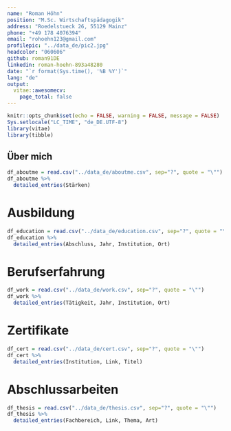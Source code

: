 ```yaml
---
name: "Roman Höhn"
position: "M.Sc. Wirtschaftspädagogik"
address: "Roedelstueck 26, 55129 Mainz"
phone: "+49 178 4076394"
email: "rohoehn123@gmail.com"
profilepic: "../data_de/pic2.jpg"
headcolor: "060606"
github: roman91DE
linkedin: roman-hoehn-893a48280
date: "`r format(Sys.time(), '%B %Y')`"
lang: "de"
output: 
  vitae::awesomecv:
    page_total: false
---
```


```r
knitr::opts_chunk$set(echo = FALSE, warning = FALSE, message = FALSE)
Sys.setlocale("LC_TIME", "de_DE.UTF-8")
library(vitae)
library(tibble)

```


## Über mich

```r
df_aboutme = read.csv("../data_de/aboutme.csv", sep="?", quote = "\"")
df_aboutme %>%
  detailed_entries(Stärken)

```

# Ausbildung

```r
df_education = read.csv("../data_de/education.csv", sep="?", quote = "\"")
df_education %>%
  detailed_entries(Abschluss, Jahr, Institution, Ort)

```

# Berufserfahrung

```r
df_work = read.csv("../data_de/work.csv", sep="?", quote = "\"")
df_work %>%
  detailed_entries(Tätigkeit, Jahr, Institution, Ort)

```

# Zertifikate

```r
df_cert = read.csv("../data_de/cert.csv", sep="?", quote = "\"")
df_cert %>%
  detailed_entries(Institution, Link, Titel)

```

# Abschlussarbeiten

```r
df_thesis = read.csv("../data_de/thesis.csv", sep="?", quote = "\"")
df_thesis %>%
  detailed_entries(Fachbereich, Link, Thema, Art)

```

<!-- # Sonstiges -->

<!-- ```{r} -->
<!-- library(tibble) -->

<!-- df_misc = read.csv("../data_de/misc.csv", sep="?", quote = "\"") -->

<!-- df_misc  %>% -->
<!--   detailed_entries(Fähigkeit) -->
<!-- ``` -->



